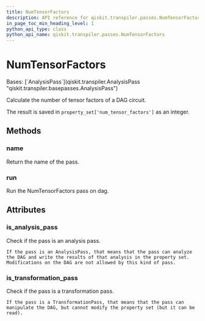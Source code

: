 ```yaml
---
title: NumTensorFactors
description: API reference for qiskit.transpiler.passes.NumTensorFactors
in_page_toc_min_heading_level: 1
python_api_type: class
python_api_name: qiskit.transpiler.passes.NumTensorFactors
---
```


# NumTensorFactors

<Class id="qiskit.transpiler.passes.NumTensorFactors" isDedicatedPage={true} github="https://github.com/qiskit/qiskit/tree/stable/0.24/qiskit/transpiler/passes/analysis/num_tensor_factors.py" signature="NumTensorFactors(*args, **kwargs)">
  Bases: [`AnalysisPass`](qiskit.transpiler.AnalysisPass "qiskit.transpiler.basepasses.AnalysisPass")

  Calculate the number of tensor factors of a DAG circuit.

  The result is saved in `property_set['num_tensor_factors']` as an integer.

  ## Methods

  <span id="qiskit-transpiler-passes-numtensorfactors-name" />

  ### name

  <Function id="qiskit.transpiler.passes.NumTensorFactors.name" signature="NumTensorFactors.name()">
    Return the name of the pass.
  </Function>

  <span id="qiskit-transpiler-passes-numtensorfactors-run" />

  ### run

  <Function id="qiskit.transpiler.passes.NumTensorFactors.run" signature="NumTensorFactors.run(dag)">
    Run the NumTensorFactors pass on dag.
  </Function>

  ## Attributes

  ### is\_analysis\_pass

  <Attribute id="qiskit.transpiler.passes.NumTensorFactors.is_analysis_pass">
    Check if the pass is an analysis pass.

    If the pass is an AnalysisPass, that means that the pass can analyze the DAG and write the results of that analysis in the property set. Modifications on the DAG are not allowed by this kind of pass.
  </Attribute>

  ### is\_transformation\_pass

  <Attribute id="qiskit.transpiler.passes.NumTensorFactors.is_transformation_pass">
    Check if the pass is a transformation pass.

    If the pass is a TransformationPass, that means that the pass can manipulate the DAG, but cannot modify the property set (but it can be read).
  </Attribute>
</Class>

